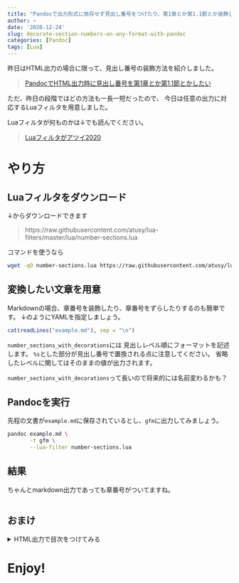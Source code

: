 ```yaml
---
title: "Pandocで出力形式に依存せず見出し番号をつけたり、第1章とか第1.1節とか装飾したい"
author: ~
date: '2020-12-24'
slug: decorate-section-numbers-on-any-format-with-pandoc
categories: [Pandoc]
tags: [Lua]
---
```


昨日はHTML出力の場合に限って、見出し番号の装飾方法を紹介しました。

> [PandocでHTML出力時に見出し番号を第1章とか第1.1節とかしたい](https://blog.atusy.net/2020/12/23/decorate-section-numbers-on-pandoc/)

ただ、昨日の段階ではどの方法も一長一短だったので、
今日は任意の出力に対応するLuaフィルタを用意しました。

Luaフィルタが何ものかは↓でも読んでください。

> [Luaフィルタがアツイ2020](https://blog.atusy.net/2020/12/07/lua-filter-is-hot/)

# やり方

## Luaフィルタをダウンロード

↓からダウンロードできます

> https://raw.githubusercontent.com/atusy/lua-filters/master/lua/number-sections.lua

コマンドを使うなら

```bash
wget -qO number-sections.lua https://raw.githubusercontent.com/atusy/lua-filters/master/lua/number-sections.lua
```

## 変換したい文章を用意

Markdownの場合、章番号を装飾したり、章番号をずらしたりするのも簡単です。
↓のようにYAMLを指定しましょう。

```r
cat(readLines("example.md"), sep = "\n")
```

`number_sections_with_decorations`には
見出しレベル順にフォーマットを記述します。
`%s`とした部分が見出し番号で置換される点に注意してください。
省略したレベルに関してはそのままの値が出力されます。

`number_sections_with_decorations`って長いので将来的には名前変わるかも？

## Pandocを実行

先程の文書が`example.md`に保存されているとし、`gfm`に出力してみましょう。

```bash
pandoc example.md \
       -t gfm \
       --lua-filter number-sections.lua
```

## 結果

ちゃんとmarkdown出力であっても章番号がついてますね。

```bash

```

## おまけ

<details><summary>HTML出力で目次をつけてみる</summary>

```bash
pandoc example.md \
       -t html \
       --standalone \
       --toc \
       --metadata="title: example" \
       --lua-filter number-sections.lua
```

</details>


# Enjoy! {.unlisted .unnumbered}
